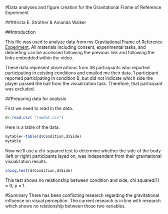 #Data analyses and figure creation for the Gravitational Frame of Reference Experiment

###Krista E. Strother & Amanda Walker

##Introduction

This file was used to analyze data from my
[Gravitational Frame of Reference Experiment](https://www.youtube.com/watch?v=i9-Vqo_O--o).
All materials including consent, experimental tasks, and debriefing can
be accessed following the previous link and following the links embedded
within the video.  

These data represent observations from 38 participants who reported
participating in existing conditions and emailed me their data. 1
participant reported participating in condition B, but did not indicate
which side the player passed the ball from the visualization task. Therefore,
that participant was excluded.


##Preparing data for analysis

First we need to read in the data.

```r
d<-read.csv( "rawdat.csv")
```


Here is a table of the data.

```r
mytable<-table(d$Condition,d$Side)
mytable
```
Now we'll use a chi-squared test to determine whether the side of the body (left or right) participants layed on, was independent from their gravitational visualization results.
```r
chisq.test(d$Condition,d$Side)
```

This test shows no relationship between condition and side, chi squared(1) = 0, p = 1.

#Summary
There has been conflicting research regarding the gravitational influence on visual perception. The current research is in line with research which shows no relationship between those two variables. 
